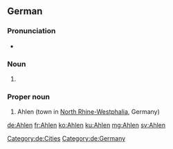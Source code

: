 ==German==
{{wikipedia}}
{{wikipedia|lang=de}}

===Pronunciation===
* {{homophones|Aalen|aalen|lang=de}}

===Noun===
{{head|de|noun form}}

# {{plural of|Ahle|lang=de}}

===Proper noun===
{{head|de|proper noun|g=?}}

# Ahlen (town in [[North Rhine-Westphalia]], Germany)

[[Category:de:Cities]]
[[Category:de:Germany]]

[[de:Ahlen]]
[[fr:Ahlen]]
[[ko:Ahlen]]
[[ku:Ahlen]]
[[mg:Ahlen]]
[[sv:Ahlen]]